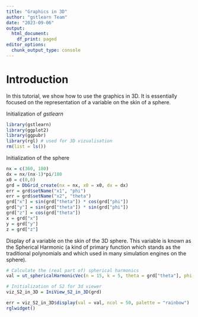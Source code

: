 ```yaml
---
title: "Graphics in 3D"
author: "gstlearn Team"
date: "2023-09-06"
output:
  html_document:
    df_print: paged
editor_options:
  chunk_output_type: console
---
```


<!-- SUMMARY: Perform Graphic representations in 3D  -->

<!-- CATEGORY: Graphics -->

# Introduction

In this tutorial, we show how to use the graphics in 3D. It is essentially focused on the representation of a variable on the skin of a sphere.

Initialization of *gstlearn*

```r
library(gstlearn)
library(ggplot2)
library(ggpubr)
library(rgl) # used for 3D vizualisation
rm(list = ls())
```

Initialization of the sphere

```r
nx = c(360, 180)
dx = nx/(nx-1)*pi/180
x0 = c(0,0)
grd = DbGrid_create(nx = nx, x0 = x0, dx = dx)
err = grd$setName("x1", "phi")
err = grd$setName("x2", "theta")
grd["x"] = sin(grd["theta"]) * cos(grd["phi"])
grd["y"] = sin(grd["theta"]) * sin(grd["phi"])
grd["z"] = cos(grd["theta"])
x = grd["x"]
y = grd["y"]
z = grd["z"]
```

Display of a variable on the skin of the 3D sphere. This variable is known as the Spherical Harmonic (a kind of primary function which stands as the traditional polynomials and which used in many simulation engines on the sphere).

```r
# Calculate the (real part of) spherical harmonics
val = ut_sphericalHarmonicVec(n = 15, k = 5, theta = grd["theta"], phi = grd["phi"])

# Initialization of S2 for 3d viewer
viz_S2_in_3D = IniView_S2_in_3D(grd)

err = viz_S2_in_3D$display(val = val, ncol = 50, palette = "rainbow")
rglwidget()
```
